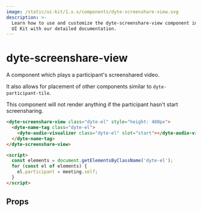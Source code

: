 ```yaml
---
image: /static/ui-kit/1.x.x/components/dyte-screenshare-view.svg
description: >-
  Learn how to use and customize the dyte-screenshare-view component in Ospi's
  UI Kit with our detailed documentation.
---
```


# dyte-screenshare-view

A component which plays a participant's screenshared video.

It also allows for placement of other components similar to `dyte-participant-tile`.

This component will not render anything if the participant hasn't start screensharing.

```html
<dyte-screenshare-view class="dyte-el" style="height: 480px">
  <dyte-name-tag class="dyte-el">
    <dyte-audio-visualizer class="dyte-el" slot="start"></dyte-audio-visualizer>
  </dyte-name-tag>
</dyte-screenshare-view>

<script>
  const elements = document.getElementsByClassName('dyte-el');
  for (const el of elements) {
    el.participant = meeting.self;
  }
</script>
```

## Props

<PropsTable of="dyte-screenshare-view" />

<head>
  <title>UI Kit dyte-screenshare-view</title>
</head>
